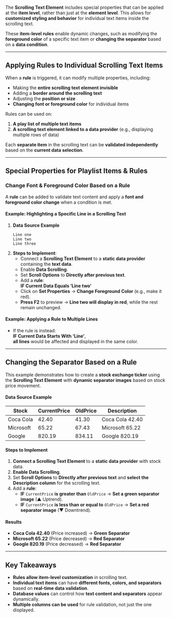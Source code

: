 
The **Scrolling Text Element** includes special properties that can be applied at the **item level**, rather than just at the **element level**. This allows for **customized styling and behavior** for individual text items inside the scrolling text.  

These **item-level rules** enable dynamic changes, such as modifying the **foreground color** of a specific text item or **changing the separator** based on a **data condition**.

---

## **Applying Rules to Individual Scrolling Text Items**  

When a **rule** is triggered, it can modify multiple properties, including:  
- Making the **entire scrolling text element invisible**  
- Adding a **border around the scrolling text**  
- Adjusting the **position or size**  
- **Changing font or foreground color** for individual items  

Rules can be used on:  
1. **A play list of multiple text items**  
2. **A scrolling text element linked to a data provider** (e.g., displaying multiple rows of data)  

Each **separate item** in the scrolling text can be **validated independently** based on the **current data selection**.

---

## **Special Properties for Playlist Items & Rules**  

### **Change Font & Foreground Color Based on a Rule**  

A **rule** can be added to validate text content and apply a **font and foreground color change** when a condition is met.

#### **Example: Highlighting a Specific Line in a Scrolling Text**  
1. **Data Source Example**  
   ```
   Line one  
   Line two  
   Line three  
   ```
2. **Steps to Implement**:  
   - Connect a **Scrolling Text Element** to a **static data provider** containing the **text data**.  
   - Enable **Data Scrolling**.  
   - Set **Scroll Options** to **Directly after previous text**.  
   - Add a **rule**:  
     **IF Current Data Equals ‘Line two’**  
   - Click on **Set Properties** → **Change Foreground Color** (e.g., make it red).  
   - **Press F2** to preview → **Line two will display in red**, while the rest remain unchanged.

#### **Example: Applying a Rule to Multiple Lines**  
- If the rule is instead:  
  **IF Current Data Starts With ‘Line’**,  
  **all lines** would be affected and displayed in the same color.

---

## **Changing the Separator Based on a Rule**  

This example demonstrates how to create a **stock exchange ticker** using the **Scrolling Text Element** with **dynamic separator images** based on stock price movement.

#### **Data Source Example**
| Stock       | CurrentPrice | OldPrice | Description        |
|------------|-------------|---------|-------------------|
| Coca Cola  | 42.40       | 41.30   | Coca Cola 42.40  |
| Microsoft  | 65.22       | 67.43   | Microsoft 65.22  |
| Google     | 820.19      | 834.11  | Google 820.19    |

#### **Steps to Implement**  
1. **Connect a Scrolling Text Element** to a **static data provider** with stock data.  
2. **Enable Data Scrolling**.  
3. Set **Scroll Options** to **Directly after previous text** and **select the Description column** for the scrolling text.  
4. Add a **rule**:  
   - **IF** `CurrentPrice` **is greater than** `OldPrice` → **Set a green separator image** (▲ Uptrend).  
   - **IF** `CurrentPrice` **is less than or equal to** `OldPrice` → **Set a red separator image** (▼ Downtrend).  

#### **Results**  
- **Coca Cola 42.40** (Price increased) → **Green Separator**  
- **Microsoft 65.22** (Price decreased) → **Red Separator**  
- **Google 820.19** (Price decreased) → **Red Separator**  

---

## **Key Takeaways**  
- **Rules allow item-level customization** in scrolling text.  
- **Individual text items** can have **different fonts, colors, and separators** based on **real-time data validation**.  
- **Database values** can control how **text content and separators** appear dynamically.  
- **Multiple columns can be used** for rule validation, not just the one displayed.  
